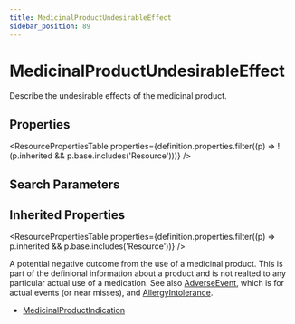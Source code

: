 ```yaml
---
title: MedicinalProductUndesirableEffect
sidebar_position: 89
---
```



# MedicinalProductUndesirableEffect

Describe the undesirable effects of the medicinal product.

<Tabs queryString="section">
<TabItem value="schema" label="Schema" default>

## Properties

<ResourcePropertiesTable
  properties={definition.properties.filter((p) => !(p.inherited && p.base.includes('Resource')))}
/>

## Search Parameters

<SearchParamsTable searchParams={definition.searchParameters} />

## Inherited Properties

<ResourcePropertiesTable properties={definition.properties.filter((p) => p.inherited && p.base.includes('Resource'))} />

</TabItem>
  <TabItem value="usage" label="Usage">
    <div>   <a name="scope"></a>      <p>    A potential negative outcome from the use of a medicinal product.     This is part of the definional information about a product and is not realted to any particular actual use of a medication.    See also <a href="/docs/api/fhir/resources/adverseevent">AdverseEvent</a>, which is for actual events (or near misses), and <a href="/docs/api/fhir/resources/allergyintolerance">AllergyIntolerance</a>.   </p>  </div>
    </TabItem>
  
  
  <TabItem value="referencedBy" label="Referenced By">
    <ul><li><a href="/docs/api/fhir/resources/medicinalproductindication">MedicinalProductIndication</a></li></ul>
    </TabItem>

</Tabs>
